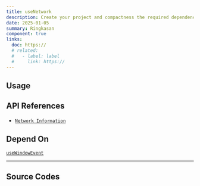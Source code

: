 ```yaml
---
title: useNetwork
description: Create your project and compactness the required dependencies.
date: 2025-01-05
summary: Ringkasan
component: true
links:
  doc: https://
  # related:
  #   - label: label
  #     link: https://
---
```


## Usage

<UseNetworkDemosUsage />

## API References

- [`Network Information`](https://developer.mozilla.org/en-US/docs/Web/API/Network_Information_API)

## Depend On

[`useWindowEvent`](/docs/hooks/use-window-event)

---

## Source Codes

<SourceCodes name="use-network" />
